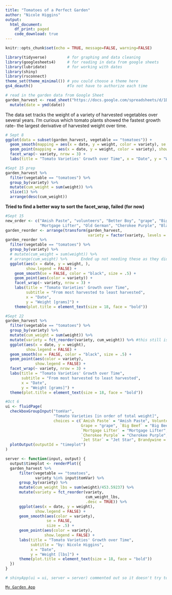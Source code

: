 ```yaml
---
title: "Tomatoes of a Perfect Garden"
author: "Nicole Higgins"
output: 
  html_document:
    df_print: paged
    code_download: true
---
```


```r
knitr::opts_chunk$set(echo = TRUE, message=FALSE, warning=FALSE)
```

```r
library(tidyverse)         # for graphing and data cleaning
library(googlesheets4)     # for reading in data from google sheets
library(lubridate)         # for working with dates
library(shiny)
library(rsconnect)
theme_set(theme_minimal()) # you could choose a theme here
gs4_deauth()               #To not have to authorize each time
```

```r
# read in the garden data from Google Sheet
garden_harvest <- read_sheet("https://docs.google.com/spreadsheets/d/1DekSazCzKqPS2jnGhKue7tLxRU3GVL1oxi-4bEM5IWw/edit?usp=sharing") %>% 
  mutate(date = ymd(date))
```

The data set tracks the weight of a variety of harvested vegetables over several years. I'm curious which tomato plants showed the fastest growth rate- the largest derivative of harvested weight over time.

```r
# Sept 8
ggplot(data = subset(garden_harvest, vegetable == "tomatoes")) + 
  geom_smooth(mapping = aes(x = date, y = weight, color = variety), se = FALSE, show.legend = FALSE) +
  geom_point(mapping = aes(x = date, y = weight, color = variety), show.legend = FALSE) +
  facet_wrap(~ variety, nrow = 3) +
  labs(title = "Tomato Varieties' Growth over Time", x = "Date", y = "Weight [grams]")
```
```r
#Sept 15 prep
garden_harvest %>%
  filter(vegetable == "tomatoes") %>%
  group_by(variety) %>%
  mutate(cum_weight = sum(weight)) %>%
  slice(1) %>%
  arrange(desc(cum_weight))
```
**Tried to find a better way to sort the facet_wrap, failed (for now)**

```r
#Sept 15
new_order <- c("Amish Paste", "volunteers", "Better Boy", "grape", "Big Beef", "Bonny Best", 
               "Mortgage Lifter", "Old German", "Cherokee Purple", "Black Krim", "Jet Star", "Brandywine")
garden_reorder <- arrange(transform(garden_harvest, 
                                    variety = factor(variety, levels = new_order)), variety)
garden_reorder %>%
  filter(vegetable == "tomatoes") %>%
  group_by(variety) %>%
  # mutate(cum_weight = sum(weight)) %>%
  # arrange(cum_weight) %>%      Ended up not needing these as they didn't affect the facet order, curious why?
  ggplot(aes(x = date, y = weight, ), 
         show.legend = FALSE) +
    geom_smooth(se = FALSE, color = "black", size = .5) +
    geom_point(aes(color = variety)) +
    facet_wrap(~ variety, nrow = 3) +
    labs(title = "Tomato Varieties' Growth over Time", 
         subtitle = "From most harvested to least harvested", 
         x = "Date", 
         y = "Weight [grams]") +
    theme(plot.title = element_text(size = 18, face = "bold"))
```

```r
#Sept 22
garden_harvest %>%
  filter(vegetable == "tomatoes") %>%
  group_by(variety) %>%
  mutate(cum_weight = sum(weight)) %>%
  mutate(variety = fct_reorder(variety, cum_weight)) %>% #this still isn't doing what I want it to... help needed
  ggplot(aes(x = date, y = weight), 
         show.legend = FALSE) +
  geom_smooth(se = FALSE, color = "black", size = .5) +
  geom_point(aes(color = variety), 
             show.legend = FALSE) +
  facet_wrap(~ variety, nrow = 3) +
  labs(title = "Tomato Varieties' Growth over Time", 
       subtitle = "From most harvested to least harvested", 
       x = "Date", 
       y = "Weight [grams]") +
  theme(plot.title = element_text(size = 18, face = "bold"))
```

```r
#Oct 6
ui <- fluidPage(
  checkboxGroupInput("tomVar", 
                     "Tomato Varieties [in order of total weight]", 
                     choices = c(`Amish Paste` = "Amish Paste", Volunteers = "volunteers", `Better Boy` = "Better Boy", 
                                 Grape = "grape", `Big Beef` = "Big Beef", `Bonny Best` = "Bonny Best", 
                                 `Mortgage Lifter` = "Mortgage Lifter", `Old German` = "Old German", 
                                 `Cherokee Purple` = "Cherokee Purple", `Black Krim` = "Black Krim", 
                                 `Jet Star` = "Jet Star", Brandywine = "Brandywine")),
  plotOutput(outputId = "timeplot")
)

server <- function(input, output) {
  output$timeplot <- renderPlot({
  garden_harvest %>%
      filter(vegetable == "tomatoes", 
             variety %in% input$tomVar) %>%
      group_by(variety) %>%
      mutate(cum_weight_lbs = sum(weight)/453.59237) %>%
      mutate(variety = fct_reorder(variety, 
                                   cum_weight_lbs,
                                   .desc = TRUE)) %>%
      ggplot(aes(x = date, y = weight), 
             show.legend = FALSE) +
      geom_smooth(aes(color = variety), 
                  se = FALSE, 
                  size = .5) +
      geom_point(aes(color = variety),
                 show.legend = FALSE) +
      labs(title = "Tomato Varieties' Growth over Time",
           subtitle = "by: Nicole Higgins",
           x = "Date",
           y = "Weight [lbs]") +
      theme(plot.title = element_text(size = 18, face = "bold"))
  })
}

# shinyApp(ui = ui, server = server) commented out so it doesn't try to run, see link below
```
[`My Garden App`](https://nicolehiggins.shinyapps.io/gardenApp/)
